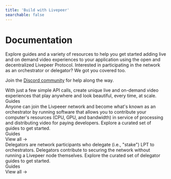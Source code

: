 ```yaml
---
title: 'Build with Livepeer'
searchable: false
---
```



# Documentation

Explore guides and a variety of resources to help you get started adding live
and on demand video experiences to your application using the open and
decentralized Livepeer Protocol. Interested in participating in the network as
an orchestrator or delegator? We got you covered too.

Join the [Discord
community](https://discord.gg/livepeer) for help along the way.

<div className="mt-8">
  <Tabs items={['🧑‍💻 Developing', '🚏 Orchestrating', '🗳 Delegating']}>
    <Tab>
      <div className="mb-8">
        With just a few simple API calls, create unique live and on-demand video
        experiences that play anywhere and look beautiful, every time, at scale.
      </div>
      <div className="mb-4 text-xl font-bold">Guides</div>
      <Cards num={3}>
        <Card
          title="Title"
          description="Description..."
          icon="🧰"
          href="/guides/developing/quickstart"
        />
        <Card
          title="Title"
          description="Description..."
          icon="📜"
          href="/guides/developing/quickstart"
        />
        <Card
          title="Title"
          description="Description..."
          icon="🧑‍🚀"
          href="/guides/developing/quickstart"
        />
        <Card
          title="Title"
          description="Description..."
          icon="📜"
          href="/guides/developing/quickstart"
        />
        <Card
          title="Title"
          description="Description..."
          icon="📱"
          href="/guides/developing/quickstart"
        />
      </Cards>
    </Tab>
    <Tab>
      <div className="mb-8">
        Anyone can join the Livpeeer network and become what's known as an
        orchestrator by running software that allows you to contribute your
        computer's resources (CPU, GPU, and bandwidth) in service of processing
        and distributing video for paying developers. Explore a curated set of
        guides to get started.
      </div>
      <div className="mb-4 text-xl font-bold">Guides</div>
      <Cards num={3}>
        <Card
          title="Get Started"
          description="Everything you need to know to become a Livepeer Orchestrator"
          icon="🏁"
          href="/guides/orchestrating/get-started"
        />
        <Card
          title="Install Go Livepeer"
          description="How to run the Livepeer Go client"
          icon="💾"
          href="/guides/orchestrating/install-go-livepeer"
        />
        <Card
          title="Troubleshoot"
          description="Discover common issues and questions"
          icon="🧩"
          href="/guides/orchestrating/troubleshoot"
        />
      </Cards>
      <div className="text-right mt-4">
        <Link href="/guides/orchestrating">View all →</Link>
      </div>
    </Tab>
    <Tab>
      <div className="mb-8">
        Delegators are network participants who delegate (i.e., "stake") LPT to
        orchestrators. Delegators contribute to securing the network without
        running a Livepeer node themselves. Explore the curated set of delegator
        guides to get started.
      </div>
      <div className="mb-4 text-xl font-bold">Guides</div>
      <Cards num={3}>
        <Card
          title="Bridge LPT to Arbitrum"
          description="Moving LPT from the Ethereum mainnet to Arbitrum and vice versa."
          icon="🌁"
          href="/guides/delegating/bridge-lpt-to-arbitrum"
        />
        <Card
          title="Migrate Stake to Arbitrum"
          description="Migrate stake from Ethereum Mainnet to Arbitrum"
          icon="💸"
          href="/guides/delegating/migrate-stake-to-arbitrum"
        />
      </Cards>
      <div className="text-right mt-4">
        <Link href="/guides/delegating">View all →</Link>
      </div>
    </Tab>
  </Tabs>
</div>
